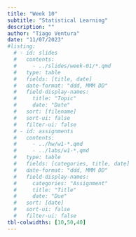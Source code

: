 ```yaml
---
title: "Week 10"
subtitle: "Statistical Learning"
description: ""
author: "Tiago Ventura"
date: "11/07/2023"
#listing:
  # - id: slides
  #   contents:
  #     - ../slides/week-01/*.qmd
  #   type: table
  #   fields: [title, date]
  #   date-format: "ddd, MMM DD"
  #   field-display-names:
  #     title: "Topic"
  #     date: "Date"
  #   sort: [filename]
  #   sort-ui: false
  #   filter-ui: false
  # - id: assignments
  #   contents:
  #     - ../hw/w1-*.qmd
  #     - ../labs/w1-*.qmd
  #   type: table
  #   fields: [categories, title, date]
  #   date-format: "ddd, MMM DD"
  #   field-display-names:
  #     categories: "Assignment"
  #     title: "Title"
  #     date: "Due"
  #   sort: [date]
  #   sort-ui: false
  #   filter-ui: false
tbl-colwidths: [10,50,40]
---
```


<!--# Lecture Notes

-   Statistical Learning: inference and predictions [html](/lecture_notes/week-10/_week-9-models.html) -- <a href="/lecture_notes/week-10/_week-9-models.ipynb" download> Jupyter Notebook </a>

# Slides

-   [Statistical Learning: inference and predictions](/slides/week-10.html)

# Readings

-   **Required Readings**:
    -   [James, Gareth, Daniela Witten, Trevor Hastie, Robert Tibshirani, and Jonathan Taylor, 2023 "An introduction to statistical learning: With applications in python."](https://www.statlearning.com/)
        -   What is statistical learning? - **James et al. Ch. 2**
        -   Resampling Methods - **James et al. Ch. 5**

<br>

-   **Additional Resources and Suggested Materials**</font>
    -   [Python Virtual Environments: A Primer](https://realpython.com/python-virtual-environments-a-primer/) - realpython.com
    -   Scikit-learn documentation
        -   [Models](https://scikit-learn.org/stable/tutorial/basic/tutorial.html)
        -   [Preprocessing](https://scikit-learn.org/stable/modules/preprocessing.html) - scikit-learn.org
        -   [Cross-Validation](https://scikit-learn.org/stable/modules/cross_validation.html) - scikit-learn.org
-->